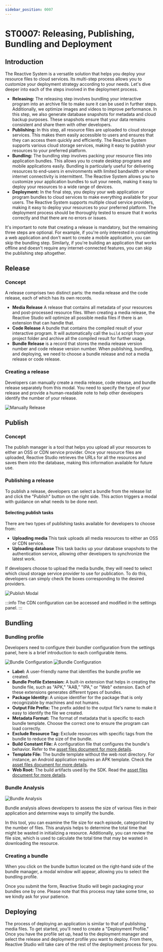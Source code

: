 ```yaml
---
sidebar_position: 0007
---
```



# ST0007: Releasing, Publishing, Bundling and Deployment

## Introduction

The Reactive System is a versatile solution that helps you deploy your resource
files to cloud services. Its multi-step process allows you to customize your
deployment strategy according to your needs. Let's dive deeper into each of the
steps involved in the deployment process.

- **Releasing:** The releasing step involves bundling your interactive program
  into an archive file to make sure it can be used in further steps.
  Additionally, we optimize images and videos to improve performance. In this
  step, we also generate database snapshots for metadata and cloud backup
  purposes. These snapshots ensure that your data remains consistent and share
  them with other developers.
- **Publishing:** In this step, all resource files are uploaded to cloud storage
  services. This makes them easily accessible to users and ensures that they can
  access them quickly and efficiently. The Reactive System supports various
  cloud storage services, making it easy to publish your resources to your
  preferred platform.
- **Bundling:** The bundling step involves packing your resource files into
  application bundles. This allows you to create desktop programs and mobile
  applications easily. Bundling is particularly useful for delivering resources
  to end-users in environments with limited bandwidth or where internet
  connectivity is intermittent. The Reactive System allows you to customize your
  application bundles to suit your needs, making it easy to deploy your
  resources to a wide range of devices.
- **Deployment:** In the final step, you deploy your web application or program
  bundles to cloud services to make everything available for your users.
  The Reactive System supports multiple cloud service providers, making it easy
  to deploy your resources to your preferred platform. The deployment process
  should be thoroughly tested to ensure that it works correctly and that there
  are no errors or issues.

It's important to note that creating a release is mandatory, but the remaining
three steps are optional. For example, if you're only interested in completing a
web application and don't want to create a mobile application, you can skip the
bundling step. Similarly, if you're building an application that works offline
and doesn't require any internet-connected features, you can skip the publishing
step altogether.

## Release

### Concept

A release comprises two distinct parts: the media release and the code release,
each of which has its own records.

- **Media Release** A release that contains all metadata of your resources and
  post-processed resource files. When creating a media release, the Reactive
  Studio will optimize all possible media files if there is an extension that
  can handle that.
- **Code Release** A bundle that contains the compiled result of your
  interactive program. It will automatically call the `build` script from your
  project folder and archive all the compiled result for further usage.
- **Bundle Release** is a record that stores the media release version number
  and code release version number. When publishing, bundling, and deploying, we
  need to choose a bundle release and not a media release or code release.

### Creating a release

Developers can manually create a media release, code release, and bundle release
separately from this modal. You need to specify the type of your release and
provide a human-readable note to help other developers identify the number of
your release.

<p style={{ textAlign: 'center' }}>
  <img src={manuallyRelease} alt="Manually Release" width={400} />
</p>

## Publish

### Concept

The publish manager is a tool that helps you upload all your resources to either
an OSS or CDN service provider. Once your resource files are uploaded, Reactive
Studio retrieves the URLs for all the resources and saves them into the
database, making this information available for future use.

### Publishing a release

To publish a release, developers can select a bundle from the release list and
click the "Publish" button on the right side. This action triggers a modal with
guidance on what needs to be done next.

#### Selecting publish tasks

There are two types of publishing tasks available for developers to choose from:

- **Uploading media** This task uploads all media resources to either an OSS or
  CDN service.
- **Uploading database** This task backs up your database snapshots to the
  authentication service, allowing other developers to synchronize the latest work.

If developers choose to upload the media bundle, they will need to select
which cloud storage service provider to use for publication. To do this,
developers can simply check the boxes corresponding to the desired providers.

<p style={{ textAlign: 'center' }}>
  <img src={publishModal} alt="Publish Modal" width={600} />
</p>

:::info
The CDN configuration can be accessed and modified in the settings panel.
:::

## Bundling

### Bundling profile

Developers need to configure their bundler configuration from the settings
panel, here is a brief introduction to each configurable items.

<p style={{ display: 'flex', justifyContent: 'center', alignItems: 'center' }}>
  <img
    src={bundleConfigurationA}
    style={{ marginRight: '8px' }}
    alt="Bundle Configuration"
    width={320}
  />
  <img src={bundleConfigurationB} alt="Bundle Configuration" width={320} />
</p>

- **Label:** A user-friendly name that identifies the bundle profile we created.
- **Bundle Profile Extension:** A built-in extension that helps in creating the
  bundle file, such as "APK," "AAB," "IPA," or "Web" extension. Each of these
  extensions generates different types of bundles.
- **Package Identity:** A unique identifier for the package that is only
  recognizable by machines and not humans.
- **Output File Prefix:** The prefix added to the output file's name to make it
  easy to identify the file we created.
- **Metadata Format:** The format of metadata that is specific to each bundle
  template. Choose the correct one to ensure the program can load correctly.
- **Exclude Resource Tag:** Exclude resources with specific tags from the bundle
  to reduce the size of the bundle.
- **Build Constant File:** A configuration file that configures the bundle's
  behavior. Refer to the [asset files document for more details](/docs/studio/st1001-assets-directory).
- **Template File:** The bundle template without the web root directory. For
  instance, an Android application requires an APK template. Check the [asset files document for more details](/docs/studio/st1001-assets-directory).
- **Web Root:** The build artifacts used by the SDK. Read the [asset files document for more details](/docs/studio/st1001-assets-directory).

### Bundle Analysis

![Bundle Analysis](./images/bundle-analysis.png)

Bundle analysis allows developers to assess the size of various files in their
application and determine ways to simplify the bundle.

In this tool, you can examine the file size for each episode, categorized by the
number of files. This analysis helps to determine the total time that might be
wasted in initializing a resource. Additionally, you can review the file size,
which is used to calculate the total time that may be wasted in downloading the
resource.

### Creating a bundle

When you click on the bundle button located on the right-hand side of the bundle
manager, a modal window will appear, allowing you to select the bundling
profile.

Once you submit the form, Reactive Studio will begin packaging your bundles one
by one. Please note that this process may take some time, so we kindly ask for
your patience.

## Deploying

The process of deploying an application is similar to that of publishing media
files. To get started, you'll need to create a "Deployment Profile." Once you
have the profile set up, head to the deployment manager and select the release
and deployment profile you want to deploy. From there, Reactive Studio will take
care of the rest of the deployment process for you.
